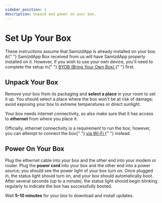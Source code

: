 ```yaml
---
sidebar_position: 1
description: Unpack and power on your box.
---
```



# Set Up Your Box

<InfoBox>
  These instructions assume that SamizdApp is already installed on your box. A{" "}
  <span style={{ fontStyle: "italic" }}>SamizdApp Box</span> received from us
  will have SamizdApp properly installed on it. However, if you wish to use your
  own device, you'll need to complete the setup in{" "}
  <a href="../advanced-setup/byob" target="_blank">
    BYOB (Bring Your Own Box)
  </a>{" "}
  first.
</InfoBox>

## Unpack Your Box

Remove your box from its packaging and **select a place** in your room to set
it up. You should select a place where the box won't be at risk of damage;
avoid exposing your box to extreme temperatures or direct sunlight.

Your box needs internet connectivity, so also make sure that it has access to
**ethernet** from where you place it.

<InfoBox>
  Officially, ethernet connectivity is a requirement to run the box; however,
  you can attempt to connect the box{" "}
  <a href="../advanced-setup/connect-wifi" target="_blank">
    via Wi-Fi
  </a>{" "}
  instead.
</InfoBox>

## Power On Your Box

Plug the ethernet cable into your box and the other end into your modem or router.
Plug the **power cord** into your box and the other end into a power source;
you should see the power light of your box turn on. Once plugged in, the status
light should turn on, and your box should automatically boot. After several
seconds (up to a minute), the status light should begin blinking regularly to
indicate the box has successfully booted.

Wait **5-10 minutes** for your box to download and install updates.
